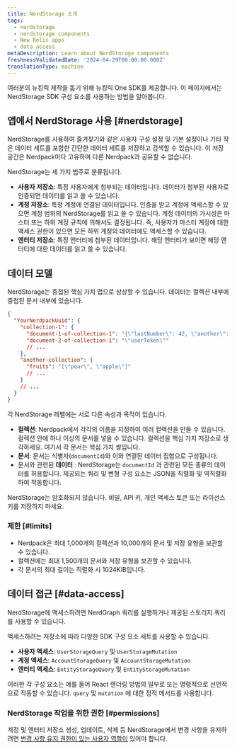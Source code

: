 ```yaml
---
title: NerdStorage 소개
tags:
  - nerdstorage
  - nerdstorage components
  - New Relic apps
  - data access
metaDescription: Learn about NerdStorage components
freshnessValidatedDate: '2024-04-29T00:00:00.000Z'
translationType: machine
---
```


여러분의 뉴킹릭 제작을 돕기 위해 뉴킹릭 One SDK를 제공합니다. 이 페이지에서는 NerdStorage SDK 구성 요소를 사용하는 방법을 알아봅니다.

## 앱에서 NerdStorage 사용 [#nerdstorage]

NerdStorage를 사용하여 즐겨찾기와 같은 사용자 구성 설정 및 기본 설정이나 기타 작은 데이터 세트를 포함한 간단한 데이터 세트를 저장하고 검색할 수 있습니다. 이 저장 공간은 Nerdpack마다 고유하며 다른 Nerdpack과 공유할 수 없습니다.

NerdStorage는 세 가지 범주로 분류됩니다.

* **사용자 저장소**: 특정 사용자에게 첨부되는 데이터입니다. 데이터가 첨부된 사용자로 인증되면 데이터를 읽고 쓸 수 있습니다.
* **계정 저장소**: 특정 계정에 연결된 데이터입니다. 인증을 받고 계정에 액세스할 수 있으면 계정 범위의 NerdStorage를 읽고 쓸 수 있습니다. 계정 데이터의 가시성은 마스터 또는 하위 계정 규칙에 의해서도 결정됩니다. 즉, 사용자가 마스터 계정에 대한 액세스 권한이 있으면 모든 하위 계정의 데이터에도 액세스할 수 있습니다.
* **엔터티 저장소**: 특정 엔터티에 첨부된 데이터입니다. 해당 엔터티가 보이면 해당 엔터티에 대한 데이터를 읽고 쓸 수 있습니다.

## 데이터 모델

NerdStorage는 중첩된 핵심 가치 맵으로 상상할 수 있습니다. 데이터는 컬렉션 내부에 중첩된 문서 내부에 있습니다.

```json copy=false lineNumbers=false
{
  "YourNerdpackUuid": {
    "collection-1": {
      "document-1-of-collection-1": "{\"lastNumber\": 42, \"another\": [1]}",
      "document-2-of-collection-1": "\"userToken\""
      // ...
    },
    "another-collection": {
      "fruits": "[\"pear\", \"apple\"]"
      // ...
    }
    // ...
  }
}
```

각 NerdStorage 레벨에는 서로 다른 속성과 목적이 있습니다.

* **컬렉션**: Nerdpack에서 각각의 이름을 지정하여 여러 컬렉션을 만들 수 있습니다. 컬렉션 안에 하나 이상의 문서를 넣을 수 있습니다. 컬렉션을 핵심 가치 저장소로 생각하세요. 여기서 각 문서는 핵심 가치 쌍입니다.
* **문서**: 문서는 식별자(`documentId`)와 이와 연결된 데이터 집합으로 구성됩니다.
* 문서와 관련된 **데이터** : NerdStorage는 `documentId` 과 관련된 모든 종류의 데이터를 허용합니다. 제공되는 쿼리 및 변형 구성 요소는 JSON을 직렬화 및 역직렬화하여 작동합니다.

<Callout variant="caution">
  NerdStorage는 암호화되지 않습니다. 비밀, API 키, 개인 액세스 토큰 또는 라이선스 키를 저장하지 마세요.
</Callout>

### 제한 [#limits]

* Nerdpack은 최대 1,000개의 컬렉션과 10,000개의 문서 및 저장 유형을 보관할 수 있습니다.
* 컬렉션에는 최대 1,500개의 문서와 저장 유형을 보관할 수 있습니다.
* 각 문서의 최대 길이는 직렬화 시 1024KiB입니다.

## 데이터 접근 [#data-access]

NerdStorage에 액세스하려면 NerdGraph 쿼리를 실행하거나 제공된 스토리지 쿼리를 사용할 수 있습니다.

액세스하려는 저장소에 따라 다양한 SDK 구성 요소 세트를 사용할 수 있습니다.

* **사용자 액세스**: `UserStorageQuery` 및 `UserStorageMutation`
* **계정 액세스**: `AccountStorageQuery` 및 `AccountStorageMutation`
* **엔터티 액세스**: `EntityStorageQuery` 및 `EntityStorageMutation`

이러한 각 구성 요소는 예를 들어 React 렌더링 방법의 일부로 또는 명령적으로 선언적으로 작동할 수 있습니다. `query` 및 `mutation` 에 대한 정적 메서드를 사용합니다.

### NerdStorage 작업을 위한 권한 [#permissions]

계정 및 엔터티 저장소 생성, 업데이트, 삭제 등 NerdStorage에서 변경 사항을 유지하려면 [변경 사항 유지 권한이 있는 사용자 역할이](/docs/accounts/original-accounts-billing/original-users-roles/users-roles-original-user-model/) 있어야 합니다.
